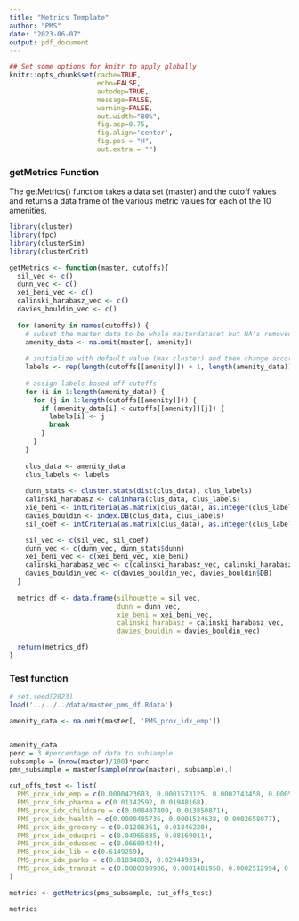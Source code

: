 ```yaml
---
title: "Metrics Template"
author: "PMS"
date: "2023-06-07"
output: pdf_document
---
```


```r
## Set some options for knitr to apply globally
knitr::opts_chunk$set(cache=TRUE,
                      echo=FALSE,
                      autodep=TRUE,
                      message=FALSE,
                      warning=FALSE,
                      out.width="80%",
                      fig.asp=0.75,
                      fig.align='center',
                      fig.pos = "H", 
                      out.extra = "")
```

### getMetrics Function

The getMetrics() function takes a data set (master) and the cutoff values and returns a data frame of the various metric values for each of the 10 amenities.

```r
library(cluster)
library(fpc)
library(clusterSim)
library(clusterCrit)

getMetrics <- function(master, cutoffs){
  sil_vec <- c()
  dunn_vec <- c()
  xei_beni_vec <- c()
  calinski_harabasz_vec <- c()
  davies_bouldin_vec <- c()
  
  for (amenity in names(cutoffs)) {
    # subset the master data to be whole masterdataset but NA's removed for current ammenity (so labels match)
    amenity_data <- na.omit(master[, amenity])
    
    # initialize with default value (max cluster) and then change according to the condition... 
    labels <- rep(length(cutoffs[[amenity]]) + 1, length(amenity_data))
    
    # assign labels based off cutoffs
    for (i in 1:length(amenity_data)) {
      for (j in 1:length(cutoffs[[amenity]])) {
        if (amenity_data[i] < cutoffs[[amenity]][j]) {  
          labels[i] <- j
          break
        }
      }
    }
    
    clus_data <- amenity_data
    clus_labels <- labels
    
    dunn_stats <- cluster.stats(dist(clus_data), clus_labels)
    calinski_harabasz <- calinhara(clus_data, clus_labels)
    xie_beni <- intCriteria(as.matrix(clus_data), as.integer(clus_labels), 'Xie_Beni')$xie_beni
    davies_bouldin <- index.DB(clus_data, clus_labels)
    sil_coef <- intCriteria(as.matrix(clus_data), as.integer(clus_labels),'Silhouette')$silhouette

    sil_vec <- c(sil_vec, sil_coef)
    dunn_vec <- c(dunn_vec, dunn_stats$dunn)
    xei_beni_vec <- c(xei_beni_vec, xie_beni)
    calinski_harabasz_vec <- c(calinski_harabasz_vec, calinski_harabasz)
    davies_bouldin_vec <- c(davies_bouldin_vec, davies_bouldin$DB)
  }
  
  metrics_df <- data.frame(silhouette = sil_vec,
                           dunn = dunn_vec,
                           xie_beni = xei_beni_vec,
                           calinski_harabasz = calinski_harabasz_vec,
                           davies_bouldin = davies_bouldin_vec)

  return(metrics_df)
}
```

### Test function

```r
# set.seed(2023)
load('../../../data/master_pms_df.Rdata')

amenity_data <- na.omit(master[, 'PMS_prox_idx_emp'])


amenity_data
perc = 3 #percentage of data to subsample
subsample = (nrow(master)/100)*perc 
pms_subsample = master[sample(nrow(master), subsample),]

cut_offs_test <- list(
  PMS_prox_idx_emp = c(0.0000423603, 0.0001573125, 0.0002743458, 0.0005010775),
  PMS_prox_idx_pharma = c(0.01142592, 0.01948168),
  PMS_prox_idx_childcare = c(0.008407409, 0.013850871),
  PMS_prox_idx_health = c(0.0000405736, 0.0001524638, 0.0002658077),
  PMS_prox_idx_grocery = c(0.01208361, 0.01846220),
  PMS_prox_idx_educpri = c(0.04965835, 0.08169011),
  PMS_prox_idx_educsec = c(0.06609424),
  PMS_prox_idx_lib = c(0.6149259),
  PMS_prox_idx_parks = c(0.01834893, 0.02944933),
  PMS_prox_idx_transit = c(0.0000390986, 0.0001481958, 0.0002512994, 0.0003514904)
)

metrics <- getMetrics(pms_subsample, cut_offs_test)
```

```r
metrics
```